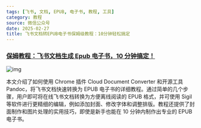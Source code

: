 ```yaml
---
tags: [飞书, 文档, EPUB, 电子书, 教程, 工具]
category: 教程
source: 微信公众号
date: 2025-02-27
title: 飞书文档转EPUB电子书保姆级教程：10分钟轻松搞定
---
```


### [保姆教程：飞书文档生成 Epub 电子书，10 分钟搞定！](https://mp.weixin.qq.com/s/3qSYflVzvlbrH14b9HWOhQ)

![img](https://img.mengpeng.tech/i/2025/02/27/67bff3759b410.webp)

本文介绍了如何使用 Chrome 插件 Cloud Document Converter 和开源工具 Pandoc，将飞书文档快速转换为 EPUB 电子书的详细教程。通过简单的几个步骤，用户即可将在线飞书文档转换为方便离线阅读的 EPUB 格式，并可使用 Sigil 等软件进行更精细的编辑，例如添加封面、修改字体和调整排版。教程还提供了封面制作和图片处理的实用技巧，即使是新手也能在 10 分钟内制作出专业的 EPUB 电子书。
